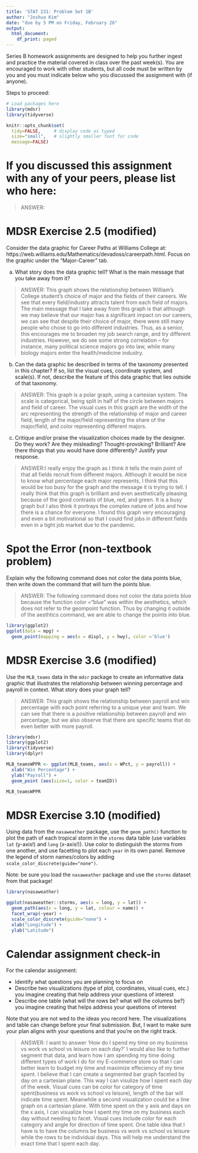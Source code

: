 ```yaml
---
title: 'STAT 231: Problem Set 1B'
author: "Joshua Kim"
date: "due by 5 PM on Friday, February 26"
output:
  html_document:
    df_print: paged
---
```


Series B homework assignments are designed to help you further ingest and practice the material covered in class over the past week(s).  You are encouraged to work with other students, but all code must be written by you and you must indicate below who you discussed the assignment with (if anyone).  

Steps to proceed:

\begin{enumerate}
\item In RStudio, go to File > Open Project, navigate to the folder with the course-content repo, select the course-content project (course-content.Rproj), and click "Open" 
\item Pull the course-content repo (e.g. using the blue-ish down arrow in the Git tab in upper right window)
\item Copy ps1B.Rmd from the course repo to your repo (see page 6 of the GitHub Classroom Guide for Stat231 if needed)
\item Close the course-content repo project in RStudio
\item Open YOUR repo project in RStudio
\item In the ps1B.Rmd file in YOUR repo, replace "YOUR NAME HERE" with your name
\item Add in your responses, committing and pushing to YOUR repo in appropriate places along the way
\item Run "Knit PDF" 
\item Upload the pdf to Gradescope.  Don't forget to select which of your pages are associated with each problem.  \textit{You will not get credit for work on unassigned pages (e.g., if you only selected the first page but your solution spans two pages, you would lose points for any part on the second page that the grader can't see).} 
\end{enumerate}

```r
# Load packages here 
library(mdsr)   
library(tidyverse)

knitr::opts_chunk$set(
  tidy=FALSE,     # display code as typed
  size="small",   # slightly smaller font for code
  message=FALSE)   
```

\newpage 

# If you discussed this assignment with any of your peers, please list who here:

> ANSWER:



\newpage
# MDSR Exercise 2.5 (modified)

Consider the data graphic for Career Paths at Williams College at: https://web.williams.edu/Mathematics/devadoss/careerpath.html.  Focus on the graphic under the "Major-Career" tab.

a. What story does the data graphic tell?  What is the main message that you take away from it?

> ANSWER: This graph shows the relationship between William's College student's choice of major and the fields of their careers. We see that every field/industry attracts talent from each field of majors. The main message that I take away from this graph is that although we may believe that our major has a significant impact on our careers, we can see that despite their choice of major, there were still many people who chose to go into different industries. Thus, as a senior, this encourages me to broaden my job search range, and try different industries. However, we do see some strong correlation -- for instance, many political science majors go into law, while many biology majors enter the health/medicine industry. 

b. Can the data graphic be described in terms of the taxonomy presented in this chapter?  If so, list the visual cues, coordinate system, and scale(s).  If not, describe the feature of this data graphic that lies outside of that taxonomy.

> ANSWER: This graph is a polar graph, using a cartesian system. The scale is categorical, being split in half of the circle between majors and field of career. The visual cues in this graph are the width of the arc representing the strength of the relationship of major and career field, length of the major/field representing the share of the major/field, and color representing different majors.

c. Critique and/or praise the visualization choices made by the designer.  Do they work? Are they misleading?  Thought-provoking?  Brilliant?  Are there things that you would have done differently?  Justify your response.

> ANSWER:I really enjoy the graph as I think it tells the main point of that all fields recruit from different majors. Although it would be nice to know what percentage each major represents, I think that this would be too busy for the graph and the message it is trying to tell. I really think that this graph is brilliant and even aesthetically pleasing because of the good contrasts of blue, red, and green. It is a busy graph but I also think it portrays the complex nature of jobs and how there is a chance for everyone. I found this graph very encouraging and even a bit motivational so that I could find jobs in different fields even in a tight job market due to the pandemic.


\newpage
# Spot the Error (non-textbook problem)

Explain why the following command does not color the data points blue, then write down the command that will turn the points blue.

> ANSWER: The following command does not color the data points blue because the function color ="blue" was within the aesthetics, which does not refer to the geompoint function. Thus by changing it outside of the aesthtics command, we are able to change the points into blue.

```r
library(ggplot2)
ggplot(data = mpg) + 
  geom_point(mapping = aes(x = displ, y = hwy), color ='blue')
```


\newpage
# MDSR Exercise 3.6 (modified)

Use the `MLB_teams` data in the `mdsr` package to create an informative data graphic that illustrates the relationship between winning percentage and payroll in context. What story does your graph tell?

> ANSWER: This graph shows the relationship between payroll and win percentage with each point referring to a unique year and team. We can see that there is a positive relationship between payroll and win percentage, but we also observe that there are specific teams that do even better with more payroll.

```r
library(mdsr)
library(ggplot2)
library(tidyverse)
library(dplyr)

MLB_teamsWPPR <- ggplot(MLB_teams, aes(x = WPct, y = payroll)) +
  xlab("Win Percentage") +
  ylab("Payroll") + 
  geom_point (aes(size=1, color = teamID))

MLB_teamsWPPR

```


\newpage
# MDSR Exercise 3.10 (modified)

Using data from the `nasaweather` package, use the `geom_path()` function to plot the path of each tropical storm in the `storms` data table (use variables `lat` (y-axis!) and `long` (x-axis!)).  Use color to distinguish the storms from one another, and use facetting to plot each `year` in its own panel.  Remove the legend of storm names/colors by adding `scale_color_discrete(guide="none")`. 

Note: be sure you load the `nasaweather` package and use the `storms` dataset from that package!

```r
library(nasaweather)

ggplot(nasaweather::storms, aes(x = long, y = lat)) + 
  geom_path(aes(x = long, y = lat, colour = name)) +
  facet_wrap(~year) + 
  scale_color_discrete(guide="none") +
  xlab("Longitude") +
  ylab("Latitude")


```


\newpage
# Calendar assignment check-in

For the calendar assignment:

- Identify what questions you are planning to focus on
- Describe two visualizations (type of plot, coordinates, visual cues, etc.) you imagine creating that help address your questions of interest 
- Describe one table (what will the rows be?  what will the columns be?) you imagine creating that helps address your questions of interest

Note that you are not wed to the ideas you record here.  The visualizations and table can change before your final submission.  But, I want to make sure your plan aligns with your questions and that you're on the right track.

> ANSWER: I want to answer 'How do I spend my time on my business vs work vs school vs leisure on each day?' I would also like to further segment that data, and learn how I am spending my time doing different types of work I do for my E-commerce store so that I can better learn to budget my time and maximize effeciency of my time spent. I believe that I can create a segmented bar graph faceted by day on a cartesian plane. This way I can visulize how I spent each day of the week. Visual cues can be color for category of time spent(business vs work vs school vs leisure), length of the bar will indicate time spent. Meanwhile a second visualization could be a line graph on a cartesian plane. With time spent on the y axis and days on the x axis, I can visualize how I spent my time on my business each day without needing to facet. Visual cues include color for each category and angle for direction of time spent. One table idea that I have is to have the columns be business vs work vs school vs leisure while the rows to be individual days. This will help me understand the exact time that I spent each day.

 